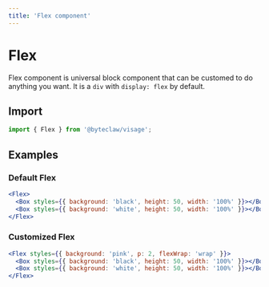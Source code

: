 ```yaml
---
title: 'Flex component'
---
```


# Flex

Flex component is universal block component that can be customed to do anything you want. It is a `div` with `display: flex` by default.

## Import

```js transpile=false
import { Flex } from '@byteclaw/visage';
```

## Examples

### Default Flex

```jsx live=true
<Flex>
  <Box styles={{ background: 'black', height: 50, width: '100%' }}></Box>
  <Box styles={{ background: 'white', height: 50, width: '100%' }}></Box>
</Flex>
```

### Customized Flex

```jsx live=true
<Flex styles={{ background: 'pink', p: 2, flexWrap: 'wrap' }}>
  <Box styles={{ background: 'black', height: 50, width: '100%' }}></Box>
  <Box styles={{ background: 'white', height: 50, width: '100%' }}></Box>
</Flex>
```
